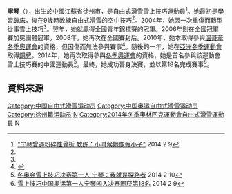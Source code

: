 '''寧琴'''（{{bd|1992年|1月7日|||}}），出生於[[中華人民共和國|中國]][[江蘇省|江蘇省]][[徐州市|徐州市]]，是[[自由式滑雪|自由式滑雪]]雪上技巧運動員<ref name="sports">[http://sports.qq.com/a/20140209/004903.htm "宁琴曾遇粉碎性骨折 教练：小时候她像假小子"] {{Wayback|url=http://sports.qq.com/a/20140209/004903.htm |date=20181004003854 }} 2014 2 9</ref>。她最初是學習[[蹦床|蹦床]]，後在9歲時改練自由式滑雪的空中技巧<ref name="sports"/>。2004年，她因一次重傷而轉型從事雪上技巧<ref name="sports"/>。翌年，她就贏得全國青年錦標賽的冠軍。2006年則在全國冠軍賽加冕團體冠軍。2008年，她再次在全國賽封后。2010年，她本取得參與[[2010年冬季奧林匹克運動會|溫哥華冬季奧運會]]的資格，但因傷而無法參與賽事<ref>{{Cite web |url=http://www.sochi2014.com/en/athlete-qin-ning |title=Qin NING |access-date=2014-02-13 |archive-date=2014-03-20 |archive-url=https://web.archive.org/web/20140320000357/http://www.sochi2014.com/en/athlete-qin-ning |dead-url=no }}</ref>。隨後的一年，她在[[亞洲冬季運動會|亞洲冬季運動會]]取得[[銅牌|銅牌]]。2014年，她再次取得參與[[2014年冬季奧林匹克運動會|冬季奧運會]]的資格，她是首名參與該運動會雪上技巧賽的中國運動員<ref>[http://www.chinanews.com/ty/2014/02-10/5815509.shtml 冬奥会雪上技巧决赛第一人 宁琴：我就是探路者] {{Wayback|url=http://www.chinanews.com/ty/2014/02-10/5815509.shtml |date=20181006031417 }} 2014 2 10</ref>。最終，她成功晉身決賽，並以第18名完成賽事<ref>[http://news.xinhuanet.com/sports/2014-02/09/c_126102747.htm 雪上技巧中国奥运第一人宁琴闯入决赛圈获第18名] {{Wayback|url=http://news.xinhuanet.com/sports/2014-02/09/c_126102747.htm |date=20140221213826 }} 2014 2 9</ref>。

==資料來源==
{{reflist}}

{{China-sport-bio-stub}}
{{DEFAULTSORT:Ning Qin}}
[[Category:中国自由式滑雪运动员|Category:中国自由式滑雪运动员]]
[[Category:中国奥运自由式滑雪运动员|Category:中国奥运自由式滑雪运动员]]
[[Category:徐州籍运动员|Category:徐州籍运动员]]
[[Category:寧姓|N]]
[[Category:2014年冬季奧林匹克運動會自由式滑雪運動員|Category:2014年冬季奧林匹克運動會自由式滑雪運動員]]
[[Category:1992年出生|N]]